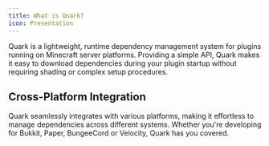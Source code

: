 ```yaml
---
title: What is Quark?
icon: Presentation
---
```


Quark is a lightweight, runtime dependency management system for plugins running on Minecraft server platforms. 
Providing a simple API, Quark makes it easy to download dependencies during your plugin startup without requiring shading or complex setup procedures.

## Cross-Platform Integration

Quark seamlessly integrates with various platforms, making it effortless to manage dependencies across different systems.
Whether you're developing for Bukkit, Paper, BungeeCord or Velocity, Quark has you covered.
